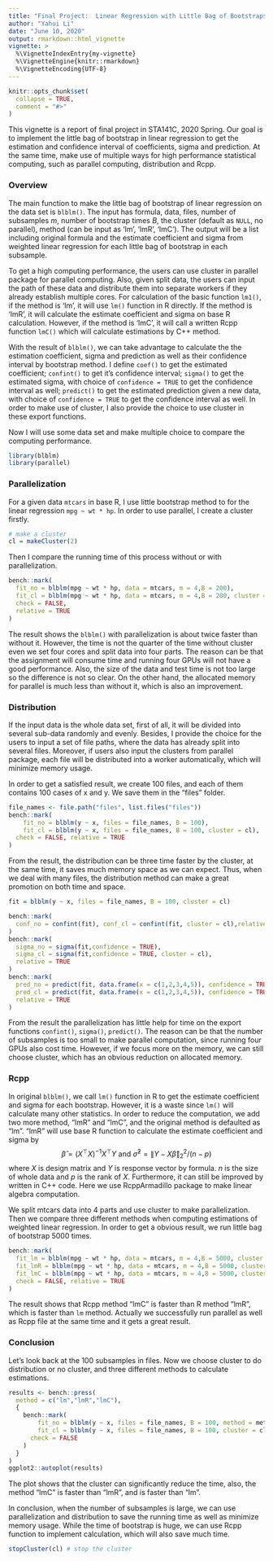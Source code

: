 ```yaml
---
title: "Final Project:  Linear Regression with Little Bag of Bootstraps by Parallel and Rcpp"
author: "Yahui Li"
date: "June 10, 2020"
output: rmarkdown::html_vignette
vignette: >
  %\VignetteIndexEntry{my-vignette}
  %\VignetteEngine{knitr::rmarkdown}
  %\VignetteEncoding{UTF-8}
---
```


```r
knitr::opts_chunk$set(
  collapse = TRUE,
  comment = "#>"
)
```

This vignette is a report of final project in STA141C, 2020 Spring. Our goal is to implement the little bag of bootstrap in linear regression to get the estimation and confidence interval of coefficients, sigma and prediction. At the same time, make use of multiple ways for high performance statistical computing, such as parallel computing, distribution and Rcpp. 

### Overview

The main function to make the little bag of bootstrap of linear regression on the data set is `blblm()`. The input has formula, data, files, number of subsamples $m$, number of bootstrap times $B$, the cluster (default as `NULL`, no parallel), method (can be input as 'lm', 'lmR', 'lmC'). The output will be a list including original formula and the estimate coefficient and sigma from weighted linear regression for each little bag of bootstrap in each subsample. 

To get a high computing performance, the users can use cluster in parallel package for parallel computing. Also, given split data, the users can input the path of these data and distribute them into separate workers if they already establish multiple cores. For calculation of the basic function `lm1()`, if the method is 'lm', it will use `lm()` function in R directly. If the method is 'lmR', it will calculate the estimate coefficient and sigma on base R calculation. However, if the method is 'lmC', it will call a written Rcpp function `lmC()` which will calculate estimations by C++ method. 

With the result of `blblm()`, we can take advantage to calculate the the estimation coefficient, sigma and prediction as well as their confidence interval by bootstrap method. I define `coef()` to get the estimated coefficient; `confint()` to get it's confidence interval; `sigma()` to get the estimated sigma, with choice of `confidence = TRUE` to get the confidence interval as well; `predict()` to get the estimated prediction given a new data, with choice of `confidence = TRUE` to get the confidence interval as well. In order to make use of cluster, I also provide the choice to use cluster in these export functions. 

Now I will use some data set and make multiple choice to compare the computing performance.


```r
library(blblm)
library(parallel)
```

### Parallelization


For a given data `mtcars` in base R, I use little bootstrap method to for the linear regression `mpg ~ wt * hp`. In order to use parallel, I create a cluster firstly. 

```r
# make a cluster
cl = makeCluster(2) 
```

Then I compare the running time of this process without or with parallelization.

```r
bench::mark(
  fit_no = blblm(mpg ~ wt * hp, data = mtcars, m = 4,B = 200),
  fit_cl = blblm(mpg ~ wt * hp, data = mtcars, m = 4,B = 200, cluster = cl),
  check = FALSE,
  relative = TRUE
)
```

The result shows the `blblm()` with parallelization is about twice faster than without it. However, the time is not the quarter of the time without cluster even we set four cores and split data into four parts. The reason can be that the assignment will consume time and running four GPUs will not have a good performance. Also, the size of the data and test time is not too large so the difference is not so clear. On the other hand, the allocated memory for parallel is much less than without it, which is also an improvement.

### Distribution

If the input data is the whole data set, first of all, it will be divided into several sub-data randomly and evenly. Besides, I provide the choice for the users to input a set of file paths, where the data has already split into several files. Moreover, if users also input the clusters from parallel package, each file will be distributed into a worker automatically, which will minimize memory usage.

In order to get a satisfied result, we create $100$ files, and each of them contains $100$ cases of x and y. We save them in the "files" folder.

```r
file_names <- file.path("files", list.files("files"))
bench::mark(
    fit_no = blblm(y ~ x, files = file_names, B = 100),
    fit_cl = blblm(y ~ x, files = file_names, B = 100, cluster = cl),
  check = FALSE, relative = TRUE
)

```

From the result, the distribution can be three time faster by the cluster, at the same time, it saves much memory space as we can expect. Thus, when we deal with many files, the distribution method can make a great promotion on both time and space.

```r
fit = blblm(y ~ x, files = file_names, B = 100, cluster = cl)

bench::mark(
  conf_no = confint(fit), conf_cl = confint(fit, cluster = cl),relative = TRUE 
)
bench::mark(
  sigma_no = sigma(fit,confidence = TRUE), 
  sigma_cl = sigma(fit,confidence = TRUE, cluster = cl), 
  relative = TRUE 
)
bench::mark(
  pred_no = predict(fit, data.frame(x = c(1,2,3,4,5)), confidence = TRUE),
  pred_cl = predict(fit, data.frame(x = c(1,2,3,4,5)), confidence = TRUE, cluster = cl), 
  relative = TRUE 
)
```

From the result the parallelization has little help for time on the export functions `confint()`, `sigma()`, `predict()`. The reason can be that the number of subsamples is too small to make parallel computation, since running four GPUs also cost time. However, if we focus more on the memory, we can still choose cluster, which has an obvious reduction on allocated memory.



### Rcpp

In original `blblm()`, we call `lm()` function in R to get the estimate coefficient and sigma for each bootstrap. However, it is a waste since `lm()` will calculate many other statistics. In order to reduce the computation, we add two more method, "lmR" and "lmC", and the original method is defaulted as "lm". "lmR" will use base R function to calculate the estimate coefficient and sigma by
$$\hat\beta = (X^\top X)^{-1}X^\top Y \text{ and } 
\hat\sigma^2 = \|Y-X\hat\beta\|_2^2/(n-p)$$
where $X$ is design matrix and $Y$ is response vector by formula. $n$ is the size of whole data and $p$ is the rank of $X$. Furthermore, it can still be improved by written in C++ code. Here we use RcppArmadillo package to make linear algebra computation.

We split mtcars data into $4$ parts and use cluster to make parallelization. Then we compare three different methods when computing estimations of weighted linear regression. In order to get a obvious result, we run little bag of bootstrap $5000$ times.

```r
bench::mark(
  fit_lm = blblm(mpg ~ wt * hp, data = mtcars, m = 4,B = 5000, cluster = cl),
  fit_lmR = blblm(mpg ~ wt * hp, data = mtcars, m = 4,B = 5000, cluster = cl,method = "lmR"),
  fit_lmC = blblm(mpg ~ wt * hp, data = mtcars, m = 4,B = 5000, cluster = cl,method = "lmC"),
  check = FALSE, relative = TRUE
)

```

The result shows that Rcpp method "lmC" is faster than R method "lmR", which is faster than `lm` method. Actually we successfully run parallel as well as Rcpp file at the same time and it gets a great result. 

### Conclusion

Let's look back at the $100$ subsamples in files. Now we choose cluster to do distribution or no cluster, and three different methods to calculate estimations.

```r
results <- bench::press(
  method = c("lm","lmR","lmC"),
  {
    bench::mark(
        fit_no = blblm(y ~ x, files = file_names, B = 100, method = method),
        fit_cl = blblm(y ~ x, files = file_names, B = 100, cluster = cl, method = method),
      check = FALSE
    )
  }
)
ggplot2::autoplot(results)
```

The plot shows that the cluster can significantly reduce the time, also, the method "lmC" is faster than "lmR", and is faster than "lm". 

In conclusion, when the number of subsamples is large, we can use parallelization and distribution to save the running time as well as minimize memory usage. While the time of bootstrap is huge, we can use Rcpp function to implement calculation, which will also save much time. 

```r
stopCluster(cl) # stop the cluster
```


